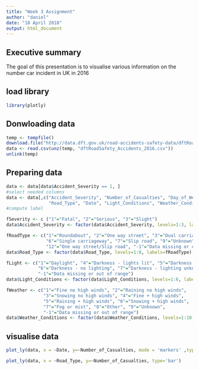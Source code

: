 ---
title: "Week 3 Assignment"
author: "daniel"
date: "18 April 2018"
output: html_document
---

## Executive summary 
The goal of this presentation is to visualise various information on the number
car incident in UK in 2016 

## load library 
```{r load library}
library(plotly)
```

## Donwloading  data 
```{r download  data}
temp <- tempfile()
download.file("http://data.dft.gov.uk/road-accidents-safety-data/dftRoadSafety_Accidents_2016.zip",temp)
data <- read.csv(unz(temp, "dftRoadSafety_Accidents_2016.csv"))
unlink(temp)
```

##  Preparing data 
```{r prepare data}
data <- data[data$Accident_Severity == 1, ]
#select needed columns
data <- data[,c("Accident_Severity", "Number_of_Casualties", "Day_of_Week", 
                "Road_Type", "Date", "Light_Conditions", "Weather_Conditions")]
#compute label

fSeverity <- c ("1"="Fatal", "2"="Serious", "3"="Slight")
data$Accident_Severity <- factor(data$Accident_Severity, levels=1:3, labels=fSeverity)

fRoadType <- c("1"="Roundabout", "2"="One way street", "3"="Dual carriageway",
               "6"="Single carriageway", "7"="Slip road", "9"="Unknown",
               "12"="One way street/Slip road", "-1"="Data missing or out of range")
data$Road_Type <- factor(data$Road_Type, levels=1:8, labels=fRoadType)

fLight <- c("1"="Daylight", "4"="Darkness - lights lit", "5"="Darkness - lights unlit",
            "6"="Darkness - no lighting", "7"="Darkness - lighting unknown",
            "-1"="Data missing or out of range")
data$Light_Conditions <- factor(data$Light_Conditions, levels=1:6, labels=fLight)

fWeather <- c("1"="Fine no high winds", "2"="Raining no high winds",
              "3"="Snowing no high winds", "4"="Fine + high winds",
              "5"="Raining + high winds", "6"="Snowing + high winds",
              "7"="Fog or mist", "8"="Other", "9"="Unknown",
              "-1"="Data missing or out of range")
data$Weather_Conditions <- factor(data$Weather_Conditions, levels=1:10, labels=fWeather)

```


## visualise data

```{r visualise Fatal, echo = FALSE}

plot_ly(data, x = ~Date, y=~Number_of_Casualties, mode = 'markers' ,type="scatter")    
```

```{r visualise Fatal 2, echo = FALSE}
plot_ly(data, x = ~Road_Type, y=~Number_of_Casualties, type='bar') 
    
    
```

